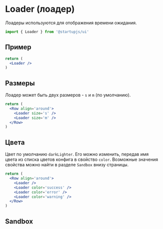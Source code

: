 
# Loader (лоадер)

Лоадеры используются для отображения времени ожидания.

```jsx
import { Loader } from '@startupjs/ui'
```

## Пример

```jsx example
return (
  <Loader />
)
```

## Размеры

Лоадер может быть двух размеров - `s` и `m` (по умолчанию).

```jsx example
return (
  <Row align='around'>
    <Loader size='s' />
    <Loader size='m' />
  </Row>
)
```

## Цвета

Цвет по умолчанию `darkLighter`. Его можно изменить, передав имя цвета из списка цветов конфига в свойство `color`. Возможные значения свойства можно найти в разделе `Sandbox` внизу страницы.

```jsx example
return (
  <Row align='around'>
    <Loader />
    <Loader color='success' />
    <Loader color='error' />
    <Loader color='warning' />
  </Row>
)
```

## Sandbox

<Sandbox Component={Loader} />
